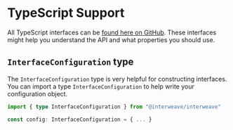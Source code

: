 # TypeScript Support

All TypeScript interfaces can be [found here on GitHub](https://github.com/interweave-hq/interweave/blob/main/src/interfaces.ts). These interfaces might help you understand the API and what properties you should use.

## `InterfaceConfiguration` type

The `InterfaceConfiguration` type is very helpful for constructing interfaces. You can import a type `InterfaceConfiguration` to help write your configuration object.

```ts
import { type InterfaceConfiguration } from "@interweave/interweave"

const config: InterfaceConfiguration = { ... }
```
